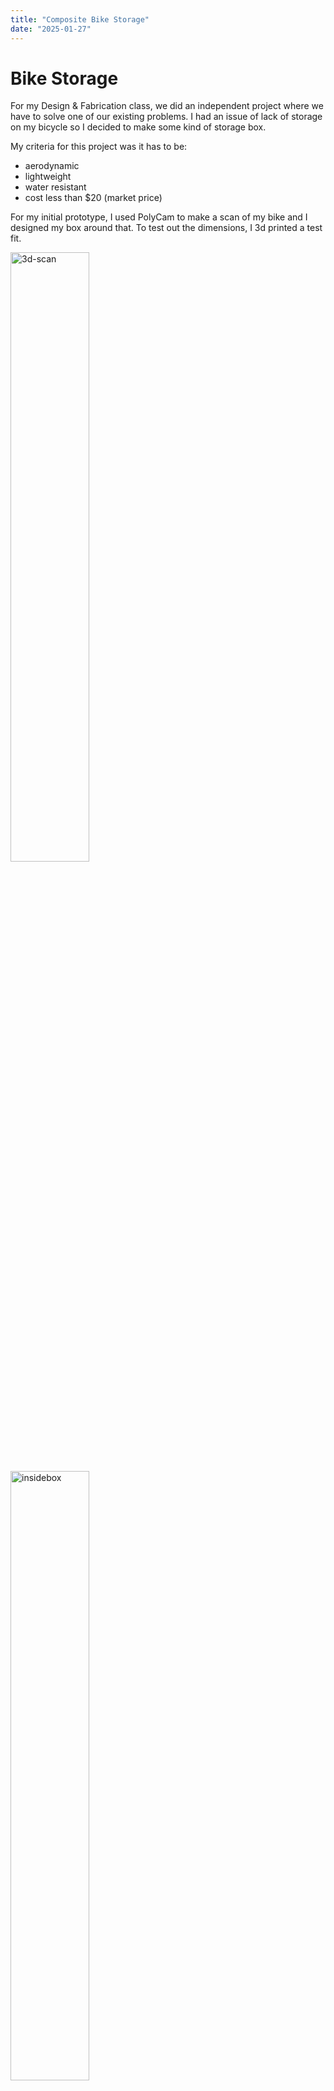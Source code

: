 ```yaml
---
title: "Composite Bike Storage"
date: "2025-01-27"
---
```


# Bike Storage

For my Design & Fabrication class, we did an independent project where we have to solve one of our existing problems. I had an issue of lack of storage on my bicycle so I decided to make some kind of storage box. 

My criteria for this project was it has to be: 

- aerodynamic 
- lightweight
- water resistant
- cost less than $20 (market price)

For my initial prototype, I used PolyCam to make a scan of my bike and I designed my box around that. To test out the dimensions, I 3d printed a test fit. 

<Image src={3d-scan} alt="3d-scan" sizes="50vw" style="width: 50%; height: auto;" />
<Image src={insidebox} alt="insidebox" sizes="50vw" style="width: 50%; height: auto;" />

In order to make the box very light, I wanted to use composites as they have very high strength to weight ratio. My inspiration for this was race cars as many use carbon fiber although the twill alone costs more than my budget so this would not meet my criteria. I ended up choosing fiberglass which is weaker than carbon fiber but significantly cheaper. 

<Image src={render} alt="render" sizes="50vw" style="width: 50%; height: auto;" />

I chose to do a wet-layup onto a split 3d printed mould using a guide by [EasyComposites](https://www.easycomposites.co.uk/learning/carbon-fibre-part-from-3d-printed-mould) as it is relatively inexpensive to the other options and does not require an autoclave.

Since mould was 3d printed, it has layer lines which would leave imperfections onto the final product. So I filled the gaps using filler pull and wet sanded it until smooth. The mould was sprayed with mould release then 3 layers of fiberglass were placed onto each side of the mould, with one half having overhangs which will overlap the other half when closed. We need to apply constant pressure onto the fiberglass so it cures with minimal thickness. A layer of peel ply is placed on the inside of the mould then a layer of breather which allows air to travel across the mould. Then a vacuum bag (I used a clothing vacuum bag) is used with a vacuum pump.

![Split mould](/composite-storage/split.jpg)
<Image src={inside} alt="inside" sizes="50vw" style="width: 50%; height: auto;" />
<Image src={suction} alt="suction" sizes="50vw" style="width: 50%; height: auto;" />

An issue I encountered was the clothing vacuum bag was too small so I had to join two bags together using VHB tape. As expected this bag did not hold the best seal and idealy I would find a bigger bag but I was on a time crunch so I had to deal with it. The pump couldn't run for 24 hours as it would overheat so every couple hours I ran it for a bit.

When opening the mould, the epoxy held the mould together very well so it was very hard to open. I ended up opening it forcefully. The result didn't look great and had a lot of imperfection, mainly being discoloration and lack of resin. To the holes caused by lack of resign, I painted on an extra layer resin to make sure it was water proof. Then I spray painted the box white to hide the discoloration. 

<Image src={open} alt="open" sizes="50vw" style="width: 50%; height: auto;" />
<Image src={mounted} alt="mounted" sizes="50vw" style="width: 50%; height: auto;" />

Reflection

In the end I think the box looks worse than I wanted but it met all my requirements of being usable and I will use this for my cycling trips. If I did this again focusing on aesthetics, I would 3d print it in Nylon PA12 using a SLS printer as that would leave a better surface finish, or I would use prepreg composites however this would be more expensive. In the end, this project helped me learn a lot about how composites are made and the different manufacturing methods.

{/* https://sites.google.com/ssis.edu.vn/alex-nguyen/combined-design */}